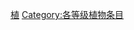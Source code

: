 {{catmore1|[[WikiProject:植物|WikiProject:植物]]}}
{{Articles by Quality|topic=植物|project=植物|format=TOC}}
{{empty category}}

[[Category:初级条目|植]]
[[Category:各等级植物条目|Category:各等级植物条目]]